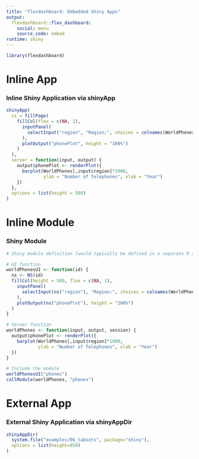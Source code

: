 ```yaml
---
title: "flexdashboard: Embedded Shiny Apps"
output: 
  flexdashboard::flex_dashboard:
    social: menu
    source_code: embed 
runtime: shiny
---
```


```r
library(flexdashboard)
```

Inline App
=======================================================================

### Inline Shiny Application via shinyApp

```r
shinyApp(
  ui = fillPage(
    fillCol(flex = c(NA, 1), 
      inputPanel(
        selectInput("region", "Region:", choices = colnames(WorldPhones))
      ),
      plotOutput("phonePlot", height = "100%")
    )
  ),
  server = function(input, output) {
    output$phonePlot <- renderPlot({
      barplot(WorldPhones[,input$region]*1000, 
              ylab = "Number of Telephones", xlab = "Year")
    })
  },
  options = list(height = 500)
)
```

Inline Module
=======================================================================

### Shiny Module

```r
# Shiny module definition (would typically be defined in a separate R script)

# UI function
worldPhonesUI <- function(id) {
  ns <- NS(id)
  fillCol(height = 500, flex = c(NA, 1), 
    inputPanel(
      selectInput(ns("region"), "Region:", choices = colnames(WorldPhones))
    ),
    plotOutput(ns("phonePlot"), height = "100%")
  )
}

# Server function
worldPhones <- function(input, output, session) {
  output$phonePlot <- renderPlot({
    barplot(WorldPhones[,input$region]*1000, 
            ylab = "Number of Telephones", xlab = "Year")
  })
}
```

```r
# Include the module
worldPhonesUI("phones")
callModule(worldPhones, "phones")
```

External App
=======================================================================

### External Shiny Application via shinyAppDir

```r
shinyAppDir(
  system.file("examples/06_tabsets", package="shiny"),
  options = list(height=850)
)
```

